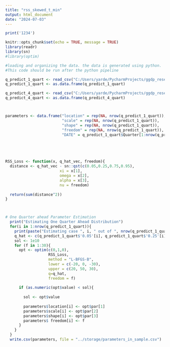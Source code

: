 ```yaml
---
title: "rss_skewed_t_min"
output: html_document
date: "2024-07-03"
---
```

```r
print('1234')
```

```r
knitr::opts_chunk$set(echo = TRUE, message = TRUE)
library(readr)
library(sn)
#library(optim)

#loading and organizing the data. the data is generated using python.
#This code should be run after the python pipeline

q_predict_1_quart <- read_csv("C:/Users/yarde/PycharmProjects/ggdp_research/gar_analysis/q_predict_1_quart.csv")
q_predict_1_quart <- as.data.frame(q_predict_1_quart)

q_predict_4_quart <- read_csv("C:/Users/yarde/PycharmProjects/ggdp_research/gar_analysis/q_predict_4_quart.csv")
q_predict_4_quart <- as.data.frame(q_predict_4_quart)



parameters <- data.frame("location" = rep(NA, nrow(q_predict_1_quart)),
                         "scale" = rep(NA, nrow(q_predict_1_quart)),
                         "shape" = rep(NA, nrow(q_predict_1_quart)),
                         "freedom" = rep(NA, nrow(q_predict_1_quart)),
                         "DATE" = q_predict_1_quart$Quarter[1:nrow(q_predict_1_quart)])





RSS_Loss <- function(x, q_hat_vec, freedom){
  distance <- q_hat_vec - sn::qst(c(0.05,0.25,0.75,0.95),
                        xi = x[1], 
                        omega = x[2],
                        alpha = x[3],
                        nu = freedom)
    
  return(sum(distance^2))
}



# One Quarter ahead Parameter Estimation
  print("Estimating One Quarter Ahead Distribution")
  for(i in 1:nrow(q_predict_1_quart)){
    print(paste("Estimating case ", i, " out of ", nrow(q_predict_1_quart)))
    q_hat <- c(q_predict_1_quart$'0.05'[i], q_predict_1_quart$'0.25'[i], q_predict_1_quart$'0.75'[i], q_predict_1_quart$'0.95'[i])
    sol <- 1e10
    for (f in 1:30){
      opt <- optim(c(0,1,0),
                   RSS_Loss, 
                   method = "L-BFGS-B",
                   lower = c(-20, 0, -30),
                   upper = c(20, 50, 30),
                   q=q_hat,
                   freedom = f)
      
      if (as.numeric(opt$value) < sol){
        
        sol <- opt$value
        
        parameters$location[i] <- opt$par[1]
        parameters$scale[i] <- opt$par[2]
        parameters$shape[i] <- opt$par[3]
        parameters$ freedom[i] <- f
      }
    }
  }
  write.csv(parameters, file = "../storage/parameters_in_sample.csv")

```